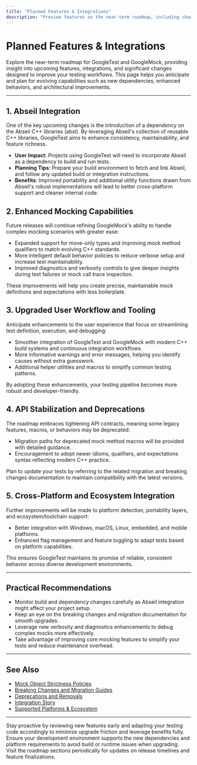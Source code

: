 ```yaml
---
title: "Planned Features & Integrations"
description: "Preview features on the near-term roadmap, including changes such as new dependencies (e.g., Abseil integration), feature enhancements, or major workflow updates. Plan your projects with upcoming capabilities in mind."
---
```


# Planned Features & Integrations

Explore the near-term roadmap for GoogleTest and GoogleMock, providing insight into upcoming features, integrations, and significant changes designed to improve your testing workflows. This page helps you anticipate and plan for evolving capabilities such as new dependencies, enhanced behaviors, and architectural improvements.

---

## 1. Abseil Integration

One of the key upcoming changes is the introduction of a dependency on the Abseil C++ libraries (absl). By leveraging Abseil's collection of reusable C++ libraries, GoogleTest aims to enhance consistency, maintainability, and feature richness. 

- **User Impact**: Projects using GoogleTest will need to incorporate Abseil as a dependency to build and run tests.
- **Planning Tips**: Prepare your build environment to fetch and link Abseil, and follow any updated build or integration instructions.
- **Benefits**: Improved portability and additional utility functions drawn from Abseil's robust implementations will lead to better cross-platform support and cleaner internal code.

## 2. Enhanced Mocking Capabilities

Future releases will continue refining GoogleMock's ability to handle complex mocking scenarios with greater ease:

- Expanded support for move-only types and improving mock method qualifiers to match evolving C++ standards.
- More intelligent default behavior policies to reduce verbose setup and increase test maintainability.
- Improved diagnostics and verbosity controls to give deeper insights during test failures or mock call trace inspection.

These improvements will help you create precise, maintainable mock definitions and expectations with less boilerplate.

## 3. Upgraded User Workflow and Tooling

Anticipate enhancements to the user experience that focus on streamlining test definition, execution, and debugging:

- Smoother integration of GoogleTest and GoogleMock with modern C++ build systems and continuous integration workflows.
- More informative warnings and error messages, helping you identify causes without extra guesswork.
- Additional helper utilities and macros to simplify common testing patterns.

By adopting these enhancements, your testing pipeline becomes more robust and developer-friendly.

## 4. API Stabilization and Deprecations

The roadmap embraces tightening API contracts, meaning some legacy features, macros, or behaviors may be deprecated:

- Migration paths for deprecated mock method macros will be provided with detailed guidance.
- Encouragement to adopt newer idioms, qualifiers, and expectations syntax reflecting modern C++ practice.

Plan to update your tests by referring to the related migration and breaking changes documentation to maintain compatibility with the latest versions.

## 5. Cross-Platform and Ecosystem Integration

Further improvements will be made to platform detection, portability layers, and ecosystem/toolchain support:

- Better integration with Windows, macOS, Linux, embedded, and mobile platforms.
- Enhanced flag management and feature toggling to adapt tests based on platform capabilities.

This ensures GoogleTest maintains its promise of reliable, consistent behavior across diverse development environments.

---

## Practical Recommendations

- Monitor build and dependency changes carefully as Abseil integration might affect your project setup.
- Keep an eye on the breaking changes and migration documentation for smooth upgrades.
- Leverage new verbosity and diagnostics enhancements to debug complex mocks more effectively.
- Take advantage of improving core mocking features to simplify your tests and reduce maintenance overhead.

---

## See Also

- [Mock Object Strictness Policies](/api-reference/mocking-api/nice-strict-mocks)
- [Breaking Changes and Migration Guides](/changelog/breaking-migration/breaking-changes)
- [Deprecations and Removals](/changelog/breaking-migration/deprecations-and-removals)
- [Integration Story](/overview/getting-started-and-integration/integration-story)
- [Supported Platforms & Ecosystem](/overview/introduction-and-value/supported-platforms-and-ecosystem)


---

<Tip>
Stay proactive by reviewing new features early and adapting your testing code accordingly to minimize upgrade friction and leverage benefits fully.
</Tip>

<Warning>
Ensure your development environment supports the new dependencies and platform requirements to avoid build or runtime issues when upgrading.
</Warning>

<Info>
Visit the roadmap sections periodically for updates on release timelines and feature finalizations.
</Info>
